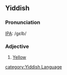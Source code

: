 ==Yiddish==
===Pronunciation===
[[w:IPA|IPA]]: /ɡɛlb/
===Adjective===
# [[Yellow]]

[[category:Yiddish Language]]